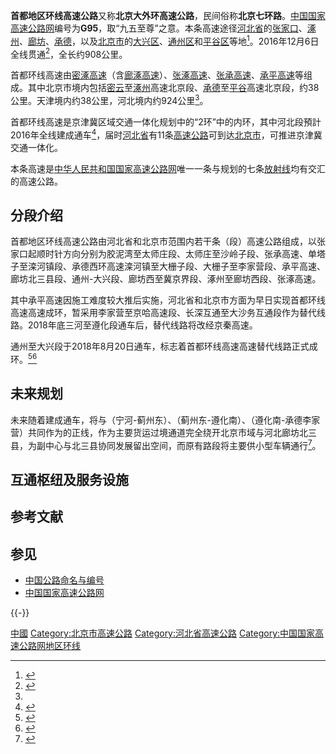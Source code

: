 {{重定向至此|G95|高速铁路列车车次|西广高速动车组列车}}
{{中国高速公路信息框
| 编号 = G95
| 名称 = 首都地区环线高速公路
| 地圖 = 
| 路線簡稱 = 首都环线
| 最近通車日期 =
|length_km=
| 规划总里程 = 908
|length_ref=<ref name=future/>
|length_ref1=<ref name=future/>
| 起點 = [[河北省|河北省]][[承德市|承德市]][[双滦区|双滦区]]承德西立交
| 出口處數 = 57
| 服务区数 = 23
}}
'''首都地区环线高速公路'''又称'''北京大外环高速公路'''，民间俗称'''北京七环路'''。[[中国国家高速公路网|中国国家高速公路网]]编号为'''G95'''，取“九五至尊”之意。本条高速途径[[河北省|河北省]]的[[张家口|张家口]]、[[涿州|涿州]]、[[廊坊|廊坊]]、[[承德|承德]]，以及[[北京市|北京市]]的[[大兴区|大兴区]]、[[通州区_(北京市)|通州区]]和[[平谷区|平谷区]]等地<ref>{{cite web|url=http://news.qq.com/a/20130605/014572.htm|title=北京“七环路”2015年通车 全长约940公里|author=刘彬|date=2015-04-16|publisher=燕赵都市报|location=北京市|access-date=2015-12-17|archive-url=https://web.archive.org/web/20151222170255/http://news.qq.com/a/20130605/014572.htm|archive-date=2015-12-22|dead-url=no}}</ref>。2016年12月6日全线贯通<ref name=sina201612>{{cite web|url=http://news.sina.com.cn/2016-12-07/doc-ifxyiayr9379636.shtml|editor=郑学友|title=北京七环正式贯通全长1000公里|date=2016-12-07|publisher=北京商报|access-date=2016-12-07|archive-url=https://web.archive.org/web/20170305005054/http://news.sina.com.cn/2016-12-07/doc-ifxyiayr9379636.shtml|archive-date=2017-03-05|dead-url=no}}</ref>，全长约908公里。

首都环线高速由[[密涿高速|密涿高速]]（含[[廊涿高速|廊涿高速]]）、[[张涿高速|张涿高速]]、[[张承高速|张承高速]]、[[承平高速|承平高速]]等组成。其中北京市境内包括[[密云|密云]]至[[涿州|涿州]]高速北京段、[[承德|承德]]至[[平谷|平谷]]高速北京段，约38公里。天津境内约38公里，河北境内约924公里<ref name=sina201612 />。

首都环线高速是京津冀区域交通一体化规划中的“2环”中的内环，其中河北段預計2016年全线建成通车<ref>{{cite web|url=http://hebei.sina.com.cn/news/m/2015-10-19/detail-ifxivsce6913983.shtml|title=北京大外环河北段或明年建成 北戴河机场将通航|publisher=中国政府网|location=北京市|access-date=2015-12-17|archive-url=https://web.archive.org/web/20151222165920/http://hebei.sina.com.cn/news/m/2015-10-19/detail-ifxivsce6913983.shtml|archive-date=2015-12-22|dead-url=no}}</ref>，届时[[河北省|河北省]]有11条[[高速公路|高速公路]]可到达[[北京市|北京市]]，可推进京津冀交通一体化。

本条高速是[[中华人民共和国国家高速公路网|中华人民共和国国家高速公路网]]唯一一条与规划的七条[[中华人民共和国国家高速公路网#首都放射线|放射线]]均有交汇的高速公路。

== 分段介绍 ==
首都地区环线高速公路由河北省和北京市范围内若干条（段）高速公路组成，以张家口起顺时针方向分别为{{China Expwy Name|S010|P=Hebei}}胶泥湾至太师庄段、{{China Expwy Name|G6}}太师庄至沙岭子段、张承高速、{{China Expwy Name|G45}}单塔子至滦河镇段、承德西环高速滦河镇至大栅子段、{{China Expwy Name|G25}}大栅子至李家营段、承平高速、{{China Expwy Name|G95}}廊坊北三县段、通州-大兴段、{{China Expwy Name|S24|P=Hebei}}廊坊西至冀京界段、{{China Expwy Name|S24|P=Hebei}}涿州至廊坊西段、张涿高速。

其中承平高速因施工难度较大推后实施，河北省和北京市方面为早日实现首都环线高速高速成环，暂采用{{China Expwy Name|G25}}李家营至京哈高速段、{{China Expwy Name|G1}}长深互通至大沙务互通段作为替代线路。2018年底{{China Expwy Name|G0121}}三河至遵化段通车后，替代线路将改经京秦高速。

{{China Expwy Name|G95}}通州至大兴段于2018年8月20日通车，标志着首都环线高速高速替代线路正式成环。<ref>{{cite web |author1=海外网 |title=首都环线高速月底贯通 "北京七环"正式闭合成"环" |url=http://mil.news.sina.com.cn/2018-06-21/doc-ihefphqk7918865.shtml |website=新浪军事 |accessdate=2018-06-23 |archive-url=https://web.archive.org/web/20180623112942/http://mil.news.sina.com.cn/2018-06-21/doc-ihefphqk7918865.shtml |archive-date=2018-06-23 |dead-url=no }}</ref><ref>{{cite web |author1=新京报 |title=“北京大外环”今起全线通车 |url=http://www.bjnews.com.cn/news/2018/08/20/500188.html |website=新京报网 |accessdate=2018-08-20 |archive-url=https://web.archive.org/web/20180820084804/http://www.bjnews.com.cn/news/2018/08/20/500188.html |archive-date=2018-08-20 |dead-url=no }}</ref>

== 未来规划 ==
未来随着{{China Expwy Name|S3500|P=Beijing}}建成通车，将与{{China Expwy Name|S21|P=Tianjin}}（宁河-蓟州东）、{{China Expwy Name|G0121}}（蓟州东-遵化南）、{{China Expwy Name|G25}}（遵化南-承德李家营）共同作为{{China Expwy Name|G95}}的正线，作为主要货运过境通道完全绕开北京市域与河北廊坊北三县，为副中心与北三县协同发展留出空间，而原有路段将主要供小型车辆通行<ref name=future>{{cite web |author1=孙宏阳 |title=方案公布！首都地区环线高速不但将绕出北京还将调出北三县 |url=https://news.bjd.com.cn/2021/01/04/40465t100.html |website=京报网 |publisher=北京日报客户端}}</ref>。

== 互通枢纽及服务设施 ==
{{Start expwy exit box|place=1}}
{{Expwy exit group|place=[[承德市|承德市]]<br />[[双滦区|双滦区]]|{{China Expwy Name|G95}}承德市区及与{{China Expwy Name|G25|共线}}段}}
{{Expwy exit item|place=[[承德市|承德市]]<br />[[双滦区|双滦区]]|place rows=2|type=MH|state=C|name=承德西|index=|dist start=(0/908)/1076|highway connection={{China Expwy Name|G45}}|comment=结束与{{China Expwy Name|G45|共线}}}}
{{Expwy exit item|state=|type=E|name=滦河|index=|dist start=3|road connection={{中国省道名|354|P=河北}}}}
{{Expwy exit item|place=[[承德市|承德市]]<br />[[滦平县|滦平县]]|place rows=2|type=H|name=|index=|dist start=7|road connection={{China Expwy Name|G2502|承德绕城高速}}|comment=}}
{{Expwy exit item|place=|state=C|type=H|name=|index=|dist start=12/808|road connection={{China Expwy Name|G25}} |comment=开始与{{China Expwy Name|G25|共线}}}}
{{Expwy exit item|place=[[承德市|承德市]]<br />[[承德县|承德县]]|place rows=2|state=C|type=E|name=承德县 安匠|index=|dist start=27(823)|road connection=}}
{{Expwy exit item|state=C|type=S|name=刘杖子服务区|index=|dist start=33(829)|road connection=}}
{{Expwy exit item|place=[[承德市|承德市]]<br />[[兴隆县|兴隆县]]|place rows=3|state=C|type=E|name=李家营|index=|dist start=44(840)|road connection={{中国省道名|354|P=河北|北凌线}}}}
{{Expwy exit item|place=|state=C|type=H|name=李家营互通|index=|dist start=51/847|road connection={{China Expwy Name|G25}} |comment=结束与{{China Expwy Name|G25|共线}}}}
{{Expwy exit group|{{China Expwy Name|G95}}[[承平高速|承平高速]]段在建，预计2024年通车}}
{{Expwy exit item|state=U|place=[[北京市|北京市]]<br />[[平谷区|平谷区]]|place rows=12|type=E|name=东新庄|dist start=61|road connection=北凌线（{{中国省道名|358|P=河北}}）}}
{{Expwy exit item|type=H|name=中滩|dist start=65|state=|road connection={{China Expwy Name|S9961|P=河北}}}}
{{Expwy exit item|type=S|name=燕赵|dist start=79|state=}}
{{Expwy exit item|type=E|name=白塔|dist start=81|state=|highway connection=|comment=}}
{{Expwy exit item|type=E|name=玉田城西|dist start=93|state=|comment=}}
{{Expwy exit item|state=C|type=H|name=遵化|index=|dist start=107|road connection={{China Expwy Name|S3201|P=Beijing}}|comment=开始与{{China Expwy Name|S3201|P=Beijing|共线}} }}
{{Expwy exit item|state=C|type=E|name=南太务（夏各庄）|index=|dist start=120|road connection=北部货运通道 }}
{{Expwy exit item|state=C|type=E|name=稻地 杨庄户|index=|dist start=126|road connection=杨稻路<br /><small>承德方向无入口北京方向无出口</small>}}
{{Expwy exit item|state=C|type=E|name=东高村 平谷城区 三河|index=|dist start=130|road connection={{中国省道名|206|平三路}}  }}
{{Expwy exit item|state=C|type=E|name=赵庄户 大兴庄|index=|dist start=138|road connection={{中国省道名|222|崔杏路}}  }}
{{Expwy exit item|state=U|type=H|name=|index=|dist start=144|road connection={{China Expwy Name|S3201|P=Beijing}}<br />{{China Expwy Name|S80|P=Beijing}}(平密段)|comment=结束与{{China Expwy Name|S3201|P=Beijing|共线}} }}
{{Expwy exit group|{{China Expwy Name|G95}} {{China Expwy Name|S80|P=Beijing}}段}}
{{Expwy exit item|place=[[廊坊市|廊坊市]]<br />[[三河市|三河市]]|place rows=3|state=|type=H|name=|index=|dist start=149|road connection={{China Expwy Name|G0121}}}}
{{Expwy exit item|state=|type=E|name=三河东|index=|dist start=153|road connection={{中国国道名|102}}}}
{{Expwy exit item|state=|type=E|name=三河南|index=|dist start=161|road connection={{中国省道名|274|平香线}}}}
{{Expwy exit item|place=[[廊坊市|廊坊市]]<br />[[大厂回族自治县|大厂]]|place rows=2|dist start=168|type=E|name=大厂东|road connection={{中国县道名|752|侯谭线}}}}
{{Expwy exit item|state=|type=S|name=大厂服务区|index=|dist start=171|road connection=}}
{{Expwy exit item|place=[[廊坊市|廊坊市]]<br />[[香河县|香河县]]|place rows=1|state=|type=E|name=香河西|dist start=177|road connection={{中国省道名|271|大香线}} }}
{{Expwy exit item|place=[[北京市|北京市]]<br />通州区|place rows=6|state=L|type=H|name=（北京城区）（沈阳）|index=|dist start=183|road connection={{China Expwy Name|G1}} |comment=因疫情G95双向至G1进京匝道封闭<ref name="bjfb">{{cite web |author1=天津高速公路 |title=1月2日京津冀内主要高速路段路况 |url=https://new.qq.com/rain/a/20210102A02NW700}}</ref>}}
{{Expwy exit item|state=|type=P|name=西集停车区|index=|dist start=186|road connection=}}
{{Expwy exit item|state=L|type=E|name=漷县东（通州城区）（大兴）|index=|dist start=192|road connection={{中国国道名|103}} 京滨路|comment=因疫情仅入不出<ref name="bjfb"/>}}
{{Expwy exit item|state=L|type=E|name=永乐店北（漷县 于家务）|index=|dist start=197|road connection={{中国省道名|223}} 漷小路|comment=因疫情仅入不出}}
{{Expwy exit item|state=L|type=H|name=南堤寺一桥互通（北京城区）（天津）|index=|dist start=203|road connection=[[file:Beijing_Expwy_S3301_sign_no_name.svg|27px]]{{China Expwy Name|S15|[[京津高速公路|京津高速公路]]|P=Beijing}}|comment=因疫情G95至S15双向匝道封闭}}
{{Expwy exit item|state=L|type=E|name=于家务南（大杜社）（德仁务）|index=|dist start=206|road connection=大德路|comment=因疫情仅入不出}}
{{Expwy exit item|place=[[北京市|北京市]]<br />[[大兴区|大兴区]]|place rows=3|state=L|type=HT|name=采育东（北京城区）（上海）|index=|dist start=209|road connection={{China Expwy Name|G2}}|comment=因疫情G95双向至G2进京匝道封闭}}
{{Expwy exit item|state=L|type=E|name=采育西（廊坊）|index=|dist start=214|road connection={{中国国道名|104}} 京岚路|comment=因疫情仅入不出}}
{{Expwy exit item|state=|type=B|name=采育南主线站|index=|dist start=216|road connection=|comment=仅出京}}
{{Expwy exit item|place=[[廊坊市|廊坊市]]<br />[[广阳区|广阳区]]|place rows=7|state=|type=B|name=万庄主线站|index=|dist start=220|road connection=|comment=仅进京 }}
{{Expwy exit item|state=|type=P|name=万庄停车区|index=|dist start=221|road connection=}}
{{Expwy exit item|state=|type=E|name=万庄（廊坊 大兴）|index=|dist start=223|road connection=廊万路}}
{{Expwy exit item|state=|type=H|name=齐家营|index=|dist start=226|road connection= {{China Expwy Name|S3300|[[北京大兴国际机场北线高速公路|大兴机场北线]]|P=Beijing}} }}
{{Expwy exit item|state=|type=H|name=九州|index=|dist start=231/36|road connection={{China Expwy Name|G3}} }}
{{Expwy exit item|state=|type=E|name=廊坊西|index=|dist start=235|road connection={{中国省道名|271|P=Hebei}}|comment=涿州方向入 香河方向出}}
{{Expwy exit group|{{China Expwy Name|G95}} {{China Expwy Name|S24|P=Hebei}}段}}
{{Expwy exit item|place=[[廊坊市|廊坊市]]<br />[[固安县|固安县]]|place rows=6|state=|type=S|name=廊坊服务区|index=|dist start=241|road connection=|comment=}}
{{Expwy exit item|state=|type=E|name=固安东|index=|dist start=249|road connection={{中国省道名|371|P=Hebei}}|comment=}}
{{Expwy exit item|state=|type=E|name=固安南（霸州）|index=|dist start=258|road connection={{中国国道名|106}}|comment=}}
{{Expwy exit item|state=|type=H|name=公主府互通|index=|dist start=262|road connection={{China Expwy Name|G45}}|comment=}}
{{Expwy exit item|state=|type=S|name=固安服务区|index=|dist start=268|road connection=|comment=}}
{{Expwy exit item|state=|type=E|name=东湾|index=|dist start=272|road connection=|comment=}}
{{Expwy exit item|place=[[保定市|保定市]]<br />[[涿州市|涿州市]]|place rows=7|state=|type=E|name=高官庄（豆庄）|index=|dist start=282|road connection={{中国国道名|230}}（京白路）|comment=}}
{{Expwy exit item|state=|type=H|name=林家屯互通|index=|dist start=288/66|road connection={{China Expwy Name|G4}}|comment=}}
{{Expwy exit item|state=|type=E|name=涿州南（高碑店）|index=|dist start=294|road connection={{中国国道名|107}}|comment=}}
{{Expwy exit item|state=|type=E|name=黄家屯（松林店）|index=|dist start=297|road connection={{中国国道名|112}}|comment=}}
{{Expwy exit item|state=|type=S|name=涿州南服务区|index=|dist start=300|road connection=|comment=}}
{{Expwy exit group|{{China Expwy Name|G95}} [[张涿高速|张涿高速]]段}}
{{Expwy exit item|state=|type=H|name=涞水东互通|index=|dist start=305|road connection={{China Expwy Name|G9511}}|comment=}}
{{Expwy exit item|place=[[保定市|保定市]]<br />[[涞水县|涞水县]]|place rows=6|state=|type=E|name=涞水北|index=|dist start=312|road connection=涞涿公路|comment=}}
{{Expwy exit item|state=|type=H|name=涞水北|index=|dist start=319/57|road connection={{China Expwy Name|G5}}|comment=}}
{{Expwy exit item|state=|type=S|name=涞水服务区|index=|dist start=322|road connection=|comment=}}
{{Expwy exit item|state=|type=E|name=野三坡（都崖）|index=|dist start=343|road connection=|comment=}}
{{Expwy exit item|state=|type=ES|name=野三坡服务区 百里峡出入口|index=|dist start=357|road connection={{中国国道名|108}}|comment=}}
{{Expwy exit item|state=|type=E|name=白草畔（九龙）|index=|dist start=366|road connection={{中国省道名|236|P=Hebei}}{{中国省道名|241|P=Hebei}}|comment=}}
{{Expwy exit item|place=[[张家口市|张家口市]]<br />[[涿鹿县|涿鹿县]]|place rows=12|state=|type=P|name=岔河停车区|index=|dist start=376|road connection=|comment=}}
{{Expwy exit item|state=|type=E|name=河东|index=|dist start=379|road connection={{中国省道名|241|P=Hebei}}{{中国省道名|248|P=Hebei}}|comment=}}
{{Expwy exit item|state=U|type=H|name=河东|index=|dist start=385|road connection={{China Expwy Name|S3701|P=Beijing|G109新线高速}}|comment=开始与{{China Expwy Name|S3701|P=Beijing}}共线}}
{{Expwy exit item|state=C|type=E|name=孔涧（门头沟）|index=|dist start=393|road connection={{中国国道名|109}} {{中国省道名|241|P=Hebei}}|comment=}}
{{Expwy exit item|state=C|type=S|name=鲍家口服务区|index=|dist start=404|road connection=|comment=}}
{{Expwy exit item|state=U|type=H|name=鲍家口|index=|dist start=410|road connection=[[file:Jjj_Expwy_S3701_sign_no_name.svg|27px]] S36 广浑高速|comment=结束与{{China Expwy Name|S3701|P=Beijing}}共线}}
{{Expwy exit item|state=|type=E|name=黄帝城（太平堡）|index=|dist start=413|road connection={{中国国道名|109}}|comment=}}
{{Expwy exit item|state=|type=S|name=涿鹿服务区|index=|dist start=436|road connection=|comment=}}
{{Expwy exit item|state=|type=E|name=涿鹿|index=|dist start=446|road connection={{中国省道名|342|P=Hebei}}|comment=}}
{{Expwy exit group|{{China Expwy Name|G95}}  {{China Expwy Name|G7}}共线段}}
{{Expwy exit item|type=H|state=C|name=单家堡|index=|dist start=449/138|highway connection={{China Expwy Name|G7}}|comment=开始与{{China Expwy Name|G7|共线}}}}
{{Expwy exit item|state=C|type=E|name=涿鹿北|index=|dist start=453(142)|road connection={{中国省道名|342|P=Hebei}}|comment=}}
{{Expwy exit item|place=[[张家口市|张家口市]]<br />[[下花园区|下花园区]]|place rows=1|state=C|type=E|name=下花园西（宣化）（半坡街）|index=|dist start=465(154)|road connection={{中国国道名|110}}|comment=}}
{{Expwy exit item|place=[[张家口市|张家口市]]<br />[[宣化区|宣化区]]|place rows=5|state=C|type=H|name=东沙河|index=|dist start=474(163)/120|road connection={{China Expwy Name|S32|P=Hebei}}|comment=<small>无南向东及东向南匝道</small>}}
{{Expwy exit item|state=C|type=S|name=宣化南服务区|index=|dist start=485(174)|road connection=|comment=}}
{{Expwy exit item|type=H|state=C|name=胶泥湾南|index=|dist start=493/182|highway connection={{China Expwy Name|G7}}（在建）<br />{{China Expwy Name|S010|P=Hebei}}|comment=结束与{{China Expwy Name|G7|共线}}<br />开始与{{China Expwy Name|S010|P=Hebei}}共线}}
{{Expwy exit group|{{China Expwy Name|G95}}  {{China Expwy Name|S010|P=Hebei}}共线段}}
{{Expwy exit item|state=C|type=E|name=胶泥湾（宣化西）|index=|dist start=499|road connection=}}
{{Expwy exit item|place=[[张家口市|张家口市]]<br />[[桥西区|桥西区]]|place rows=2|state=C|type=H|name=羊房|dist start=500/144|road connection={{China Expwy Name|G6}}|comment=与{{China Expwy Name|G6}}共线段起点}}
{{Expwy exit group|{{China Expwy Name|G95}}  {{China Expwy Name|G6}}共线段}}
{{Expwy exit item|place=[[张家口市|张家口市]]<br />[[宣化区|宣化区]]|place rows=4|state=C|type=E|name=宣化北|dist start=511(155)|road connection=|comment=}}
{{Expwy exit item|state=C|type=EH|name=宣化东|dist start=519/163|road connection={{China Expwy Name|G95}}|comment=与{{China Expwy Name|G6}}共线段终点}}
{{Expwy exit group|{{China Expwy Name|G95}}  [[张承高速|张承高速]]段}}
{{Expwy exit item|place=[[张家口市|张家口市]]<br />[[桥东区|桥东区]]|place rows=3|state=|type=S|name=张家口服务区|index=|dist start=526|road connection=|comment=}}
{{Expwy exit item|state=|type=E|name=纬三路（张家口南）|index=|dist start=529|road connection=|comment=}}
{{Expwy exit item|state=|type=E|name=五一路（张家口）|index=|dist start=536|road connection=|comment=}}
{{Expwy exit item|place=[[张家口市|张家口市]]<br />[[崇礼区|崇礼区]]|place rows=5|state=L|type=E|name=把图湾|index=|dist start=553|road connection=张沽线|comment=<small>张家口方向入承德方向出</small>}}
{{Expwy exit item|state=|type=S|name=崇礼服务区|index=|dist start=572|road connection=|comment=}}
{{Expwy exit item|state=L|type=E|name=崇礼南|index=|dist start=575|road connection={{中国省道名|242|P=Hebei}}|comment=<small>张家口方向入承德方向出</small>}}
{{Expwy exit item|state=|type=E|name=崇礼北|index=|dist start=581|road connection={{中国省道名|242|P=Hebei}}}}
{{Expwy exit item|state=|type=E|name=南山窑|index=|dist start=594|road connection={{中国省道名|345|P=Hebei}}}}
{{Expwy exit item|place=[[张家口市|张家口市]]<br />[[张北县|张北县]]|place rows=1|state=|type=E|name=桦皮岭（草原天路）|index=|dist start=620|road connection=}}
{{Expwy exit item|place=[[张家口市|张家口市]]<br />[[沽源县|沽源县]]|place rows=4|state=|type=E|name=莲花滩|index=|dist start=633|road connection=}}
{{Expwy exit item|state=|type=E|name=西新营|index=|dist start=642|road connection={{中国省道名|345|P=Hebei}}}}
{{Expwy exit item|state=U|type=H|name=东滩互通|index=|dist start=659|road connection={{China Expwy Name|G5516}}}}
{{Expwy exit item|state=|type=S|name=沽源|index=|dist start=663|road connection=}}
{{Expwy exit item|state=|type=E|name=沽源|index=|dist start=666|road connection={{中国省道名|241|P=Hebei}}}}
{{Expwy exit item|place=[[承德市|承德市]]<br />[[丰宁县|丰宁县]]|place rows=10|state=|type=P|name=大滩停车区|index=|dist start=684|road connection=}}
{{Expwy exit item|state=|type=E|name=大滩（多伦）|index=|dist start=690|road connection=}}
{{Expwy exit item|state=|type=S|name=千松坝服务区|index=|dist start=703|road connection=}}
{{Expwy exit item|state=|type=P|name=水泉停车区|index=|dist start=733|road connection=}}
{{Expwy exit item|state=|type=S|name=丰宁服务区|index=|dist start=752|road connection=}}
{{Expwy exit item|state=|type=E|name=丰宁|index=|dist start=756|road connection={{中国国道名|111}}}}
{{Expwy exit item|state=|type=E|name=南关|index=|dist start=771|road connection={{中国国道名|112}}}}
{{Expwy exit item|state=|type=E|name=西官营（选将营）|index=|dist start=780|road connection={{中国省道名|223|P=Hebei}}}}
{{Expwy exit item|state=|type=S|name=凤山服务区|index=|dist start=785|road connection=}}
{{Expwy exit item|state=|type=E|name=凤山（滦平）|index=|dist start=787|road connection={{中国省道名|352|P=Hebei}}}}
{{Expwy exit item|place=[[承德市|承德市]]<br />[[滦平县|滦平县]]|place rows=3|state=|type=S|name=隆化服务区|index=|dist start=793|road connection=}}
{{Expwy exit item|state=|type=E|name=隆化（围场）|index=|dist start=798|road connection={{中国省道名|214|P=Hebei}}}}
{{Expwy exit item|state=|type=E|name=红旗（滦平）|index=|dist start=802|road connection={{中国省道名|214|P=Hebei}}}}
{{Expwy exit item|place=[[承德市|承德市]]<br />[[双滦区|双滦区]]|place rows=5|state=|type=E|name=双滦北（承德 双滦）|index=|dist start=814|road connection={{中国省道名|256|P=Hebei}}}}
{{Expwy exit group|{{China Expwy Name|G95}}  {{China Expwy Name|G45}}共线段}}
{{Expwy exit item|type=H|state=C|name=单塔子|index=|dist start=897/1065|highway connection={{China Expwy Name|G45}}|comment=开始与{{China Expwy Name|G45|共线}}}}
{{Expwy exit item|state=C|type=E|name=西地（前营）|index=|dist start=903(1071)|road connection=}}
{{Expwy exit item|place rows=|type=MH|state=C|name=承德西|index=|dist start=908/1076|highway connection={{China Expwy Name|G45}}|comment=结束与{{China Expwy Name|G45|共线}}}}
{{End expwy exit box|place=1}}

== 参考文献 ==
{{Reflist|30em}}
==参见==
*[[中国公路命名与编号|中国公路命名与编号]]
*[[中国国家高速公路网|中国国家高速公路网]]
{{-}}
{{Navboxes
|title = 中国高速公路
|titlestyle = background:#008000; color:white;
|list1 =
{{中国国家高速公路网}}
{{北京市高速公路}}
{{河北省高速公路}}
}}
{{北京公路网}}

[[Category:環狀道路|中國]]
[[Category:北京市高速公路|Category:北京市高速公路]]
[[Category:河北省高速公路|Category:河北省高速公路]]
[[Category:中国国家高速公路网地区环线|Category:中国国家高速公路网地区环线]]